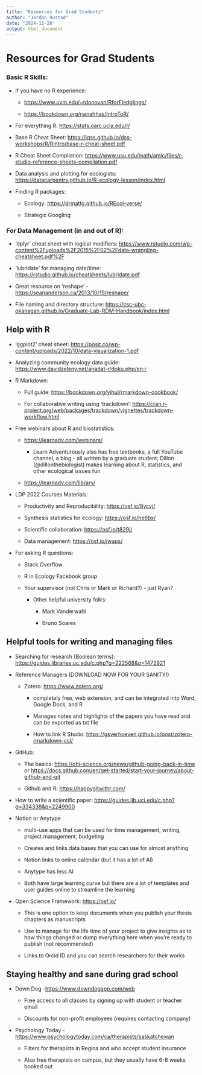 ```yaml
---
title: "Resources for Grad Students"
author: "Jordan Rustad"
date: "2024-11-28"
output: html_document
---
```


# Resources for Grad Students

### Basic R Skills:

-   If you have no R experience:

    -   <https://www.uvm.edu/~tdonovan/RforFledglings/>

    -   <https://bookdown.org/rwnahhas/IntroToR/>

-   For everything R: <https://stats.oarc.ucla.edu/r/>

-   Base R Cheat Sheet: <https://iqss.github.io/dss-workshops/R/Rintro/base-r-cheat-sheet.pdf>

-   R Cheat Sheet Compilation: <https://www.usu.edu/math/amlc/files/r-studio-reference-sheets-compilation.pdf>

-   Data analysis and plotting for ecologists: <https://datacarpentry.github.io/R-ecology-lesson/index.html>

-   Finding R packages:

    -   Ecology: <https://drmattg.github.io/REcol-verse/>

    -   Strategic Googling

### For Data Management (in and out of R):

-   'dplyr' cheat sheet with logical modifiers: <https://www.rstudio.com/wp-content%2Fuploads%2F2015%2F02%2Fdata-wrangling-cheatsheet.pdf%2F>

-   'lubridate' for managing date/time: <https://rstudio.github.io/cheatsheets/lubridate.pdf>

-   Great resource on 'reshape' - <https://seananderson.ca/2013/10/19/reshape/>

-   File naming and directory structure: <https://csc-ubc-okanagan.github.io/Graduate-Lab-RDM-Handbook/index.html>

## Help with R

-   'ggplot2' cheat sheet: <https://posit.co/wp-content/uploads/2022/10/data-visualization-1.pdf>

-   Analyzing community ecology data guide: <https://www.davidzeleny.net/anadat-r/doku.php/en:r>

-   R Markdown:

    -   Full guide: <https://bookdown.org/yihui/rmarkdown-cookbook/>

    -   For collaborative writing using 'trackdown': <https://cran.r-project.org/web/packages/trackdown/vignettes/trackdown-workflow.html>

-   Free webinars about R and biostatistics:

    -   <https://learnadv.com/webinars/>

        -   Learn Adventurously also has free textbooks, a full YouTube channel, a blog - all written by a graduate student; Dillon (\@dillonthebiologist) makes learning about R, statistics, and other ecological issues fun

    -   <https://learnadv.com/library/>

-   LDP 2022 Courses Materials:

    -   Productivity and Reproducibility: <https://osf.io/8ycvj/>

    -   Synthesis statistics for ecology: <https://osf.io/he6bx/>

    -   Scientific collaboration: <https://osf.io/t829j/>

    -   Data management: <https://osf.io/jwaps/>

-   For asking R questions:

    -   Stack Overflow

    -   R in Ecology Facebook group

    -   Your supervisor (not Chris or Mark or Richard?) - just Ryan?

        -   Other helpful university folks:

            -   Mark Vanderwahl

            -   Bruno Soares

## Helpful tools for writing and managing files

-   Searching for research (Boolean terms): <https://guides.libraries.uc.edu/c.php?g=222568&p=1472921>

-   Reference Managers (DOWNLOAD NOW FOR YOUR SANITY!)

    -   Zotero: <https://www.zotero.org/>

        -   completely free, web extension, and can be integrated into Word, Google Docs, and R

        -   Manages notes and highlights of the papers you have read and can be exported as txt file

        -   How to link R Studio: <https://gsverhoeven.github.io/post/zotero-rmarkdown-csl/>

-   GitHub:

    -   The basics: <https://ohi-science.org/news/github-going-back-in-time> or <https://docs.github.com/en/get-started/start-your-journey/about-github-and-git>

    -   Github and R: <https://happygitwithr.com/>

-   How to write a scientific paper: <https://guides.lib.uci.edu/c.php?g=334338&p=2249900>

-   Notion or Anytype

    -   multi-use apps that can be used for time management, writing, project management, budgeting

    -   Creates and links data bases that you can use for almost anything

    -   Notion links to online calendar (but it has a lot of AI)

    -   Anytype has less AI

    -   Both have large learning curve but there are a lot of templates and user guides online to streamline the learning

-   Open Science Framework: <https://osf.io/>

    -   This is one option to keep documents when you publish your thesis chapters as manuscripts

    -   Use to manage for the life time of your project to give insights as to how things changed or dump everything here when you're ready to publish (not recommended)

    -   Links to Orcid ID and you can search researchers for their works

## Staying healthy and sane during grad school

-   Down Dog -<https://www.downdogapp.com/web>

    -   Free access to all classes by signing up with student or teacher email

    -   Discounts for non-profit employees (requires contacting company)

-   Psychology Today - <https://www.psychologytoday.com/ca/therapists/saskatchewan>

    -   Filters for therapists in Regina and who accept student insurance

    -   Also free therapists on campus, but they usually have 6-8 weeks booked out
